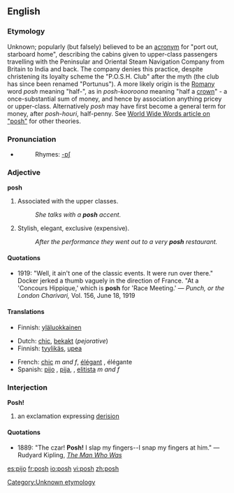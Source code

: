 ==English==

===Etymology===
Unknown; popularly (but falsely) believed to be an [[acronym]] for "port out, starboard home", describing the cabins given to upper-class passengers travelling with the Peninsular and Oriental Steam Navigation Company from Britain to India and back. The company denies this practice, despite christening its loyalty scheme the "P.O.S.H. Club" after the myth (the club has since been renamed "Portunus").
A more likely origin is the [[Romany]] word ''posh'' meaning "half-", as in ''posh-kooroona'' meaning "half a [[crown]]" - a once-substantial sum of money, and hence by association anything pricey or upper-class. Alternatively ''posh'' may have first become a general term for money, after ''posh-houri'', half-penny.
See [http://www.worldwidewords.org/qa/qa-pos1.htm World Wide Words article on "posh"] for other theories.

===Pronunciation===
*{{audio|en-uk-posh.ogg|Audio (UK)}}
*:Rhymes: [[Rhymes:English:-ɒʃ|-ɒʃ]]

===Adjective===
'''posh'''

# Associated with the upper classes.
#:''She talks with a '''posh''' accent.''
# Stylish, elegant, exclusive (expensive).
#:''After the performance they went out to a very '''posh''' restaurant.''

====Quotations====
*1919: "Well, it ain't one of the classic events. It were run over there." Docker jerked a thumb vaguely in the direction of France. "At a 'Concours Hippique,' which is '''posh''' for 'Race Meeting.' &mdash; ''Punch, or the London Charivari,'' Vol. 156, June 18, 1919

====Translations====
{{trans-top|Associated with the upper classes}}
*Finnish: [[yläluokkainen]]
{{trans-mid}}
{{trans-bottom}}

{{trans-top|Stylish, elegant, exclusive}}
*Dutch: [[chic#Dutch|chic]], [[bekakt]] (''pejorative'')
*Finnish: [[tyylikäs]], [[upea]]
{{trans-mid}}
*French: [[chic#French|chic]] ''m and f'', [[élégant]] {{m}}, élégante {{f}}
*Spanish: [[pijo]] {{m}}, [[pija]], {{f}}, [[elitista]] ''m and f''
{{trans-bottom}}

===Interjection===
'''Posh!'''

# an exclamation expressing [[derision]]

====Quotations====
*1889: "The czar! '''Posh!''' I slap my fingers--I snap my fingers at him." &mdash; Rudyard Kipling, [http://www.gutenberg.org/files/12732/12732.txt ''The Man Who Was'']

[[Category:Unknown etymology]]

[[es:pijo]]
[[fr:posh]]
[[io:posh]]
[[vi:posh]]
[[zh:posh]]